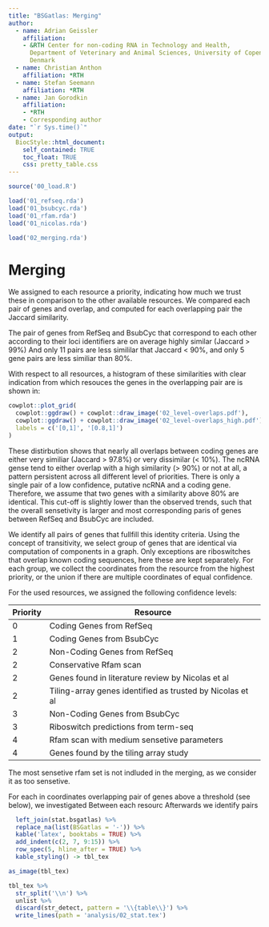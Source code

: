 ```yaml
--- 
title: "BSGatlas: Merging"
author:
  - name: Adrian Geissler
    affiliation:
    - &RTH Center for non-coding RNA in Technology and Health,
      Department of Veterinary and Animal Sciences, University of Copenhagen,
      Denmark
  - name: Christian Anthon
    affiliation: *RTH
  - name: Stefan Seemann
    affiliation: *RTH
  - name: Jan Gorodkin
    affiliation:
    - *RTH
    - Corresponding author
date: "`r Sys.time()`"
output:
  BiocStyle::html_document:
    self_contained: TRUE
    toc_float: TRUE
    css: pretty_table.css
---
```



```r
source('00_load.R')

load('01_refseq.rda')
load('01_bsubcyc.rda')
load('01_rfam.rda')
load('01_nicolas.rda')

load('02_merging.rda')
```

# Merging

We assigned to each resource a priority, indicating how much we trust these
in comparison to the other available resources.
We compared each pair of genes and overlap, and computed for each overlapping
pair the Jaccard similarity.

The pair of genes from RefSeq and BsubCyc that correspond to each other
according to their loci identifiers are on average highly similar 
(Jaccard > 99%)
And only 11 pairs are less simililar that Jaccard < 90%,
and only 5 gene pairs are less similiar than 80%.

With respect to all resources,
a histogram of these similarities with clear indication from which resouces
the genes in the overlapping pair are is shown in:

```r
cowplot::plot_grid(
  cowplot::ggdraw() + cowplot::draw_image('02_level-overlaps.pdf'),
  cowplot::ggdraw() + cowplot::draw_image('02_level-overlaps_high.pdf'),
  labels = c('[0,1]', '[0.8,1]')
)
```

These distirbution shows that nearly all overlaps between coding genes
are either very similiar (Jaccard > 97.8%) or very dissimilar (< 10%).
The ncRNA gense tend to either overlap with a high similarity (> 90%) or
not at all, a pattern persistent across all different level of 
priorities.
There is only a single pair of a low confidence, putative ncRNA and a coding
gene.
Therefore, we assume that two genes with a similarity above 80% are
identical. 
This cut-off is slightly lower  than the observed trends, such
that the overall sensetivity is larger and most corresponding paris of genes
between RefSeq and BsubCyc are included.

We identify all pairs of genes that fullfill this identity criteria.
Using the concept of transitivity, we select group of genes that are identical
via computation of components in a graph.
Only exceptions are riboswitches that overlap known coding sequences, here
these are kept separately.
For each group, we collect the coordinates from the resource from the highest
priority, or the union if there are multiple coordinates of equal confidence.

For the used resources, we assigned the following confidence levels:

Priority | Resource
---------|-------------------------------------
0        | Coding Genes from RefSeq
1        | Coding Genes from BsubCyc
2        | Non-Coding Genes from RefSeq
2        | Conservative Rfam scan
2        | Genes found in literature review by Nicolas et al
2        | Tiling-array genes identified as trusted by Nicolas et al
3        | Non-Coding Genes from BsubCyc
3        | Riboswitch predictions from term-seq
4        | Rfam scan with medium sensetive parameters
4        | Genes found by the tiling array study 

The most sensetive rfam set is not indluded in the merging, as
we consider it as too sensetive.


For each in coordinates overlapping pair of genes above a threshold
(see below), we investigated
Between each resourc
Afterwards we identify pairs

```r

  left_join(stat.bsgatlas) %>%
  replace_na(list(BSGatlas = '-')) %>%
  kable('latex', booktabs = TRUE) %>%
  add_indent(c(2, 7, 9:15)) %>%
  row_spec(5, hline_after = TRUE) %>%
  kable_styling() -> tbl_tex

as_image(tbl_tex)

tbl_tex %>%
  str_split('\\n') %>%
  unlist %>%
  discard(str_detect, pattern = '\\{table\\}') %>%
  write_lines(path = 'analysis/02_stat.tex')
```


